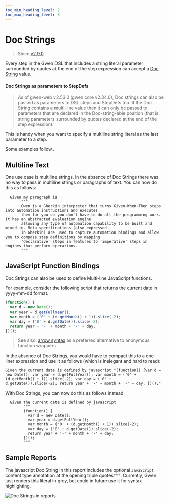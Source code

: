 ```yaml
--- 
toc_min_heading_level: 2
toc_max_heading_level: 3
---
```



# Doc Strings

> Since [v2.9.0](https://github.com/gwen-interpreter/gwen-web/releases/tag/v2.0.0)

Every step in the Gwen DSL that includes a string literal parameter surrounded by quotes at the end of the step expression can accept a [Doc String](https://docs.cucumber.io/gherkin/reference/#doc-strings) value.

#### Doc Strings as parameters to StepDefs

> As of gwen-web v2.53.0 (gwen core v2.34.0), Doc strings can also be passed as parameters to DSL steps and StepDefs too. If the Doc String contains a multi-line value then it can only be passed to parameters that are declared in the Doc-string-able position (that is: string parameters surrounded by quotes declared at the end of the step expression).

This is handy when you want to specify a multiline string literal as the last parameter to a step.

Some examples follow..

## Multiline Text

One use case is multiline strings. In the absence of Doc Strings there was no way to pass in multiline strings or paragraphs of text. You can now do this as follows:

```gherkin
  Given my paragraph is
       """
       Gwen is a Gherkin interpreter that turns Given-When-Then steps into automation instructions and executes
       them for you so you don't have to do all the programming work. It has an abstracted evaluation engine
       allowing any type of automation capability to be built and mixed in. Meta specifications (also expressed
       in Gherkin) are used to capture automation bindings and allow you to compose step definitions by mapping
       'declarative' steps in features to 'imperative' steps in engines that perform operations.
       """
```

## JavaScript Function Bindings

Doc Strings can also be used to define Multi-line JavaScript functions.

For example, consider the following script that returns the current date in yyyy-mm-dd format.

```javascript
(function() {
  var d = new Date();
  var year = d.getFullYear();
  var month = ('0' + (d.getMonth() + 1)).slice(-2);
  var day = ('0' + d.getDate()).slice(-2);
  return year + '-' + month + '-' + day;
})();
```

> See also: [arrow syntax](/docs/js-functions) as a preferred alternative to anonymous function wrappers

In the absence of Doc Strings, you would have to compact this to a one-liner expression and use it as follows (which is inelegant and hard to read):
```
Given the current date is defined by javascript "(function() {var d = new Date(); var year = d.getFullYear(); var month = ('0' + (d.getMonth() + 1)).slice(-2); var day = ('0' + d.getDate()).slice(-2); return year + '-' + month + '-' + day; })();"
```

With Doc Strings, you can now do this as follows instead:

```gherkin
  Given the current date is defined by javascript
        """
        (function() {
          var d = new Date();
          var year = d.getFullYear();
          var month = ('0' + (d.getMonth() + 1)).slice(-2);
          var day = ('0' + d.getDate()).slice(-2);
          return year + '-' + month + '-' + day;
        })();
        """
```

## Sample Reports

The javascript Doc String in this report includes the optional `JavaScript` content type annotation at the opening triple quotes`"""`. Currently, Gwen just renders this literal in grey, but could in future use it for syntax highlighting.

![Doc Strings in reports](/img/doc-strings/doc-strings-in-reports.png)
